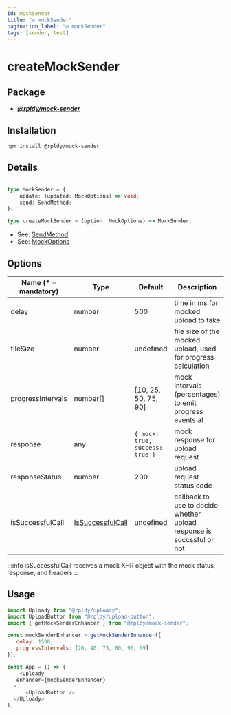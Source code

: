 ```yaml
---
id: mockSender
title: "✉️ mockSender"
pagination_label: "✉️ mockSender"
tags: [sender, test]
---
```


# createMockSender

## Package

- **_[@rpldy/mock-sender](../../../packages/rpldy-mock-sender)_**

## Installation

```bash npm2yarn
npm install @rpldy/mock-sender
```

## Details

```typescript

type MockSender = {
  	update: (updated: MockOptions) => void;
    send: SendMethod;
};

type createMockSender = (option: MockOptions) => MockSender;
```

- See: [SendMethod](../../types#sendmethod)
- See: [MockOptions](../../types#mockoptions)

## Options

| Name (* = mandatory) | Type                                        | Default                             | Description                                                           |
|----------------------|---------------------------------------------|-------------------------------------|-----------------------------------------------------------------------|
| delay                | number                                      | 500                                 | time in ms for mocked upload to take                                  |
| fileSize             | number                                      | undefined                           | file size of the mocked upload, used for progress calculation         |
| progressIntervals    | number[]                                    | [10, 25, 50, 75, 90]                | mock intervals (percentages) to emit progress events at               |
| response             | any                                         | ```{ mock: true, success: true }``` | mock response for upload request                                      |
| responseStatus       | number                                      | 200                                 | upload request status code                                            |
| isSuccessfulCall     | [IsSuccessfulCall](../../#issuccessfulcall) | undefined                           | callback to use to decide whether upload response is succssful or not |

:::info
isSuccessfulCall receives a mock XHR object with the mock status, response, and headers
:::

## Usage

```javascript
import Uploady from "@rpldy/uploady";
import UploadButton from "@rpldy/upload-button";
import { getMockSenderEnhancer } from "@rpldy/mock-sender";

const mockSenderEnhancer = getMockSenderEnhancer({
   delay: 1500,
   progressIntervals: [20, 40, 75, 80, 90, 99]
});

const App = () => (
	<Uploady
   enhancer={mockSenderEnhancer}
  >
      <UploadButton />
  </Uploady>
);
```

